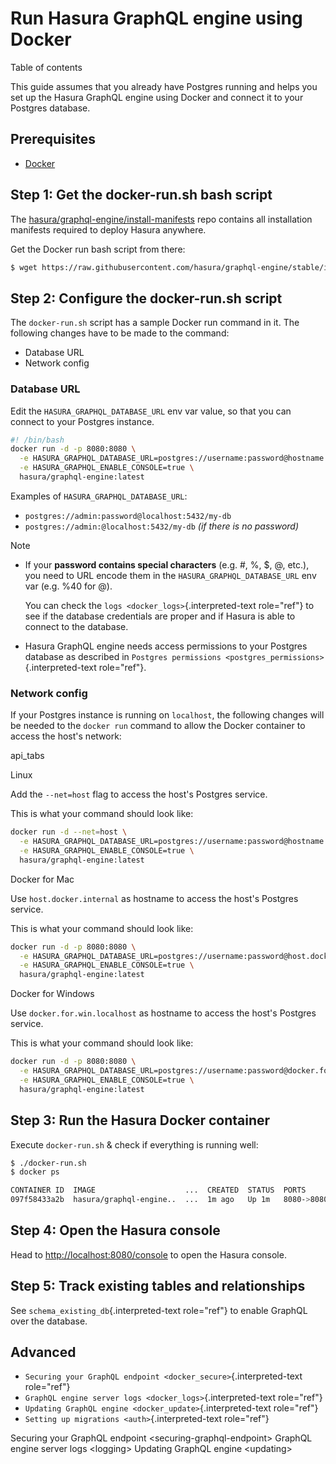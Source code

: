 
Run Hasura GraphQL engine using Docker
======================================

Table of contents

This guide assumes that you already have Postgres running and helps you
set up the Hasura GraphQL engine using Docker and connect it to your
Postgres database.

Prerequisites
-------------

-   [Docker](https://docs.docker.com/install/)

Step 1: Get the **docker-run.sh** bash script
---------------------------------------------

The
[hasura/graphql-engine/install-manifests](https://github.com/hasura/graphql-engine/tree/stable/install-manifests)
repo contains all installation manifests required to deploy Hasura
anywhere.

Get the Docker run bash script from there:

```bash
$ wget https://raw.githubusercontent.com/hasura/graphql-engine/stable/install-manifests/docker-run/docker-run.sh
```

Step 2: Configure the **docker-run.sh** script
----------------------------------------------

The `docker-run.sh` script has a sample Docker run command in it. The
following changes have to be made to the command:

-   Database URL
-   Network config

### Database URL

Edit the `HASURA_GRAPHQL_DATABASE_URL` env var value, so that you can
connect to your Postgres instance.

```bash
#! /bin/bash
docker run -d -p 8080:8080 \
  -e HASURA_GRAPHQL_DATABASE_URL=postgres://username:password@hostname:port/dbname \
  -e HASURA_GRAPHQL_ENABLE_CONSOLE=true \
  hasura/graphql-engine:latest
```

Examples of `HASURA_GRAPHQL_DATABASE_URL`:

-   `postgres://admin:password@localhost:5432/my-db`
-   `postgres://admin:@localhost:5432/my-db` *(if there is no password)*

Note

-   If your **password contains special characters** (e.g. \#, %, \$, @,
    etc.), you need to URL encode them in the
    `HASURA_GRAPHQL_DATABASE_URL` env var (e.g. %40 for @).

    You can check the `logs <docker_logs>`{.interpreted-text role="ref"}
    to see if the database credentials are proper and if Hasura is able
    to connect to the database.

-   Hasura GraphQL engine needs access permissions to your Postgres
    database as described in
    `Postgres permissions <postgres_permissions>`{.interpreted-text
    role="ref"}.

### Network config

If your Postgres instance is running on `localhost`, the following
changes will be needed to the `docker run` command to allow the Docker
container to access the host\'s network:

api\_tabs

Linux

Add the `--net=host` flag to access the host\'s Postgres service.

This is what your command should look like:

```bash
docker run -d --net=host \
  -e HASURA_GRAPHQL_DATABASE_URL=postgres://username:password@hostname:port/dbname \
  -e HASURA_GRAPHQL_ENABLE_CONSOLE=true \
  hasura/graphql-engine:latest
```

Docker for Mac

Use `host.docker.internal` as hostname to access the host\'s Postgres
service.

This is what your command should look like:

```bash
docker run -d -p 8080:8080 \
  -e HASURA_GRAPHQL_DATABASE_URL=postgres://username:password@host.docker.internal:port/dbname \
  -e HASURA_GRAPHQL_ENABLE_CONSOLE=true \
  hasura/graphql-engine:latest
```

Docker for Windows

Use `docker.for.win.localhost` as hostname to access the host\'s
Postgres service.

This is what your command should look like:

```bash
docker run -d -p 8080:8080 \
  -e HASURA_GRAPHQL_DATABASE_URL=postgres://username:password@docker.for.win.localhost:port/dbname \
  -e HASURA_GRAPHQL_ENABLE_CONSOLE=true \
  hasura/graphql-engine:latest
```

Step 3: Run the Hasura Docker container
---------------------------------------

Execute `docker-run.sh` & check if everything is running well:

```bash
$ ./docker-run.sh
$ docker ps

CONTAINER ID  IMAGE                    ...  CREATED  STATUS  PORTS           ...
097f58433a2b  hasura/graphql-engine..  ...  1m ago   Up 1m   8080->8080/tcp  ...
```

Step 4: Open the Hasura console
-------------------------------

Head to <http://localhost:8080/console> to open the Hasura console.

Step 5: Track existing tables and relationships
-----------------------------------------------

See `schema_existing_db`{.interpreted-text role="ref"} to enable GraphQL
over the database.

Advanced
--------

-   `Securing your GraphQL endpoint <docker_secure>`{.interpreted-text
    role="ref"}
-   `GraphQL engine server logs <docker_logs>`{.interpreted-text
    role="ref"}
-   `Updating GraphQL engine <docker_update>`{.interpreted-text
    role="ref"}
-   `Setting up migrations <auth>`{.interpreted-text role="ref"}

Securing your GraphQL endpoint \<securing-graphql-endpoint\> GraphQL
engine server logs \<logging\> Updating GraphQL engine \<updating\>

